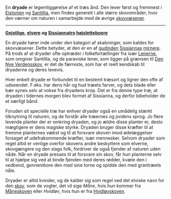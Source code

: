 {{title:Dryade}}
{{author:Laura Holmegaard}}
{{timestamp:2010-09-17T07:01:11Z}}
{{copyright:Dryade}}
En '''dryade''' er legemliggørelse af et træs ånd. Den lever først og fremmest i [[Eislonien]] og [[Santillia]], men findes generelt i alle større skovområder, hvor den værner om naturen i samarbejde med de øvrige [[skovvæsen|skovvæsener]].


----
'''[[Gejstlig|Gejstlige]], [[elver|elvere]] og [[Sissianna]]tro [[højsletteboer|højsletteboere]]'''


En dryade hører inde under den kategori af skabninger, som kaldes for skovvæsener. Dette betyder, at den er en af [[guderne|gudinden]] [[Sissianna|Sissiannas]] [[mirner|mirnere]]. På trods af at dryader ofte optræder i folkefortællinger fra især [[Lenerne]], som omgiver Santillia, og de paraviske lener, som ligger på grænsen til [[Verdensskoven|Den Nye Verdensskov]], er det de færreste, som har et reelt kendskab til dryaderne og deres levevis.

Hver enkelt dryade er forbundet til en bestemt træsort og ligner den ofte af udseendet. F.eks. har dens hår og hud træets farver, og dets blade eller bær synes selv at vokse fra dryadens krop. Det er fra denne type træ, at dryaden i tidernes morgen blev formet af Sissianna, og derfor bibeholder de et særligt bånd.

Foruden sit specielle træ har enhver dryader også en umådelig stærkt tilknytning til naturen, og de forstår alle træernes og jordens sprog. Jo flere levende planter der er omkring dryaden, og jo ældre disse planter er, desto mægtigere er dens magiske styrke. Dryaden bruger disse kræfter til at fremme planternes vækst og til at forsvare skoven imod ødelæggelser forsaget af udefrakommende kræfter, især mennesker. Selvom dryader som regel altid er venlige overfor skovens andre beskyttere som elverne, skovgængere og den slags folk, fordriver de også fjender af naturen uden nåde. Når en dryade presses til at forsvare sin skov, får hun planterne selv til at hjælpe sig ved at binde fjenden med deres rødder, kvæle den i vedbend, gennembore den med sine torne og spidde den med grantræets nåle.

Dryader er altid kvinder, og de kalder sig som regel ved det elviske navn for den [[skov]], som de vogter, det vil sige ''Måne'', hvis hun kommer fra [[Måneskoven]] eller ''Hvidløv'', hvis hun er fra [[Hvidløvskoven]].